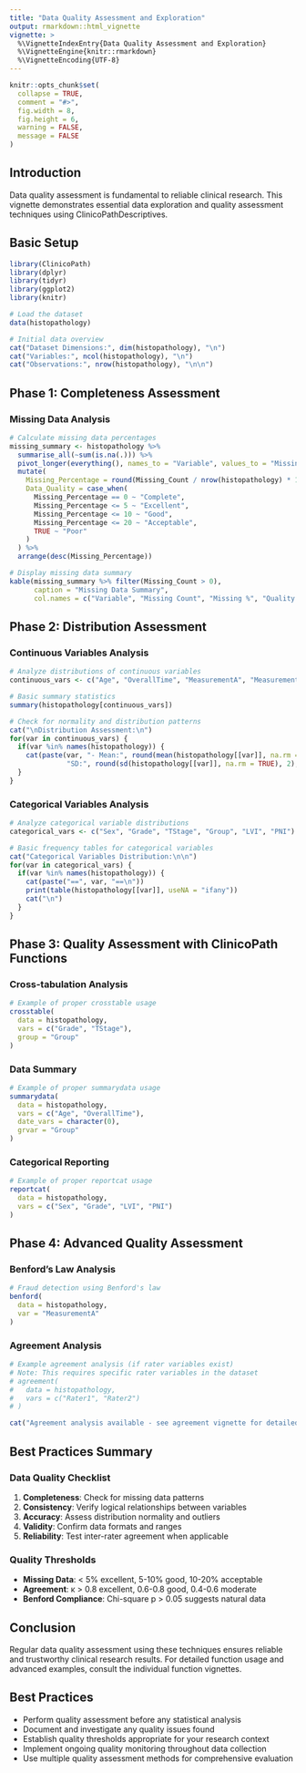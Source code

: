 ```yaml
---
title: "Data Quality Assessment and Exploration"
output: rmarkdown::html_vignette
vignette: >
  %\VignetteIndexEntry{Data Quality Assessment and Exploration}
  %\VignetteEngine{knitr::rmarkdown}
  %\VignetteEncoding{UTF-8}
---
```


```r
knitr::opts_chunk$set(
  collapse = TRUE,
  comment = "#>",
  fig.width = 8,
  fig.height = 6,
  warning = FALSE,
  message = FALSE
)
```

## Introduction

Data quality assessment is fundamental to reliable clinical research. This vignette demonstrates essential data exploration and quality assessment techniques using ClinicoPathDescriptives.

## Basic Setup

```r
library(ClinicoPath)
library(dplyr)
library(tidyr)
library(ggplot2)
library(knitr)

# Load the dataset
data(histopathology)

# Initial data overview
cat("Dataset Dimensions:", dim(histopathology), "\n")
cat("Variables:", ncol(histopathology), "\n")
cat("Observations:", nrow(histopathology), "\n\n")
```

## Phase 1: Completeness Assessment

### Missing Data Analysis

```r
# Calculate missing data percentages
missing_summary <- histopathology %>%
  summarise_all(~sum(is.na(.))) %>%
  pivot_longer(everything(), names_to = "Variable", values_to = "Missing_Count") %>%
  mutate(
    Missing_Percentage = round(Missing_Count / nrow(histopathology) * 100, 1),
    Data_Quality = case_when(
      Missing_Percentage == 0 ~ "Complete",
      Missing_Percentage <= 5 ~ "Excellent", 
      Missing_Percentage <= 10 ~ "Good",
      Missing_Percentage <= 20 ~ "Acceptable",
      TRUE ~ "Poor"
    )
  ) %>%
  arrange(desc(Missing_Percentage))

# Display missing data summary
kable(missing_summary %>% filter(Missing_Count > 0),
      caption = "Missing Data Summary",
      col.names = c("Variable", "Missing Count", "Missing %", "Quality Rating"))
```

## Phase 2: Distribution Assessment

### Continuous Variables Analysis

```r
# Analyze distributions of continuous variables
continuous_vars <- c("Age", "OverallTime", "MeasurementA", "MeasurementB")

# Basic summary statistics
summary(histopathology[continuous_vars])

# Check for normality and distribution patterns
cat("\nDistribution Assessment:\n")
for(var in continuous_vars) {
  if(var %in% names(histopathology)) {
    cat(paste(var, "- Mean:", round(mean(histopathology[[var]], na.rm = TRUE), 2), 
              "SD:", round(sd(histopathology[[var]], na.rm = TRUE), 2), "\n"))
  }
}
```

### Categorical Variables Analysis

```r
# Analyze categorical variable distributions
categorical_vars <- c("Sex", "Grade", "TStage", "Group", "LVI", "PNI")

# Basic frequency tables for categorical variables
cat("Categorical Variables Distribution:\n\n")
for(var in categorical_vars) {
  if(var %in% names(histopathology)) {
    cat(paste("==", var, "==\n"))
    print(table(histopathology[[var]], useNA = "ifany"))
    cat("\n")
  }
}
```

## Phase 3: Quality Assessment with ClinicoPath Functions

### Cross-tabulation Analysis

```r
# Example of proper crosstable usage
crosstable(
  data = histopathology,
  vars = c("Grade", "TStage"),
  group = "Group"
)
```

### Data Summary

```r
# Example of proper summarydata usage
summarydata(
  data = histopathology,
  vars = c("Age", "OverallTime"),
  date_vars = character(0),
  grvar = "Group"
)
```

### Categorical Reporting

```r
# Example of proper reportcat usage
reportcat(
  data = histopathology,
  vars = c("Sex", "Grade", "LVI", "PNI")
)
```

## Phase 4: Advanced Quality Assessment

### Benford's Law Analysis

```r
# Fraud detection using Benford's law
benford(
  data = histopathology,
  var = "MeasurementA"
)
```

### Agreement Analysis

```r
# Example agreement analysis (if rater variables exist)
# Note: This requires specific rater variables in the dataset
# agreement(
#   data = histopathology,
#   vars = c("Rater1", "Rater2")
# )

cat("Agreement analysis available - see agreement vignette for detailed examples")
```

## Best Practices Summary

### Data Quality Checklist

1. **Completeness**: Check for missing data patterns
2. **Consistency**: Verify logical relationships between variables
3. **Accuracy**: Assess distribution normality and outliers
4. **Validity**: Confirm data formats and ranges
5. **Reliability**: Test inter-rater agreement when applicable

### Quality Thresholds

- **Missing Data**: < 5% excellent, 5-10% good, 10-20% acceptable
- **Agreement**: κ > 0.8 excellent, 0.6-0.8 good, 0.4-0.6 moderate
- **Benford Compliance**: Chi-square p > 0.05 suggests natural data

## Conclusion

Regular data quality assessment using these techniques ensures reliable and trustworthy clinical research results. For detailed function usage and advanced examples, consult the individual function vignettes.

## Best Practices

- Perform quality assessment before any statistical analysis
- Document and investigate any quality issues found
- Establish quality thresholds appropriate for your research context
- Implement ongoing quality monitoring throughout data collection
- Use multiple quality assessment methods for comprehensive evaluation
